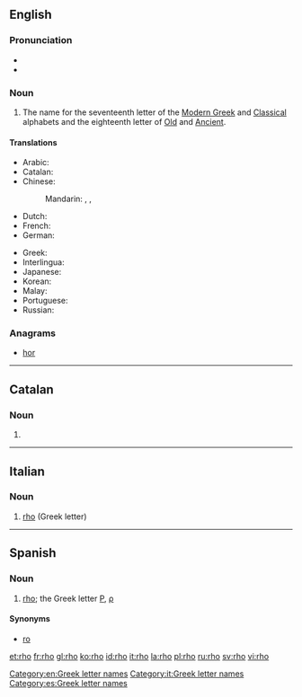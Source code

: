 ==English==
{{letter_disp2|pi|[[image:Greek_uc_rho.png|31px]][[image:Greek_lc_rho.png|27px]] |sigma|ῥῶ|Ρ|ρ}}

===Pronunciation===
* {{audio|en-us-rho.ogg|Audio (US)}}
* {{rhymes|əʊ}}

===Noun===
{{en-noun}}

# The name for the seventeenth letter of the [[Modern Greek]] and [[Classical Greek|Classical]] alphabets and the eighteenth letter of [[Old Greek|Old]] and [[Ancient Greek|Ancient]].

====Translations====
{{trans-top|letter of Greek alphabet}}
* Arabic: {{t-|ar|رو|m|tr=ruu|sc=Arab}}
* Catalan: {{t-|ca|ro|f}}
* Chinese:
*: Mandarin: {{t|cmn|肉|tr=ròu|sc=Hani}}, {{t|cmn|若|tr=ruò|sc=Hani}}, {{t|cmn|柔|tr=róu|sc=Hani}}
* Dutch: {{t-|nl|rho|m|f}}
* French: {{t+|fr|rhô|m}}
* German: {{t+|de|Rho|n}}
{{trans-mid}}
* Greek: {{t+|el|ρο|n|tr=ro}}
* Interlingua: {{t-|ia|rho}}
* Japanese: {{t+|ja|ロー|tr=rō|sc=Jpan}}
* Korean: {{t+|ko|로|tr=ro|sc=Kore}}
* Malay: {{t|ms|ro}}
* Portuguese: {{t-|pt|rô|m}}
* Russian: {{t+|ru|ро|n|tr=ro|sc=Cyrl}} {{indeclinable}}
{{trans-bottom}}

===Anagrams===
* [[hor#English|hor]]

[[Category:en:Greek letter names]]

----

==Catalan==

===Noun===
{{ca-noun|f}}

# {{alternative spelling of|ro#Catalan|ro|lang=ca}}

----

==Italian==

===Noun===
{{wikipedia|lang=it}}
{{head|it|noun}} {{m|f|inv}}

# [[#English|rho]] (Greek letter)

[[Category:it:Greek letter names]]

----

==Spanish==

===Noun===
{{es-noun|f}}

# [[rho]]; the Greek letter [[Ρ]], [[ρ]]

====Synonyms====
* [[ro]]

[[Category:es:Greek letter names]]

[[et:rho]]
[[fr:rho]]
[[gl:rho]]
[[ko:rho]]
[[id:rho]]
[[it:rho]]
[[la:rho]]
[[pl:rho]]
[[ru:rho]]
[[sv:rho]]
[[vi:rho]]